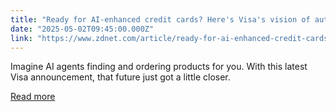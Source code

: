 ```yaml
---
title: "Ready for AI-enhanced credit cards? Here's Visa's vision of automated shopping"
date: "2025-05-02T09:45:00.000Z"
link: "https://www.zdnet.com/article/ready-for-ai-enhanced-credit-cards-heres-visas-vision-of-automated-shopping/"
---
```


Imagine AI agents finding and ordering products for you. With this latest Visa announcement, that future just got a little closer.

[Read more](https://www.zdnet.com/article/ready-for-ai-enhanced-credit-cards-heres-visas-vision-of-automated-shopping/)
